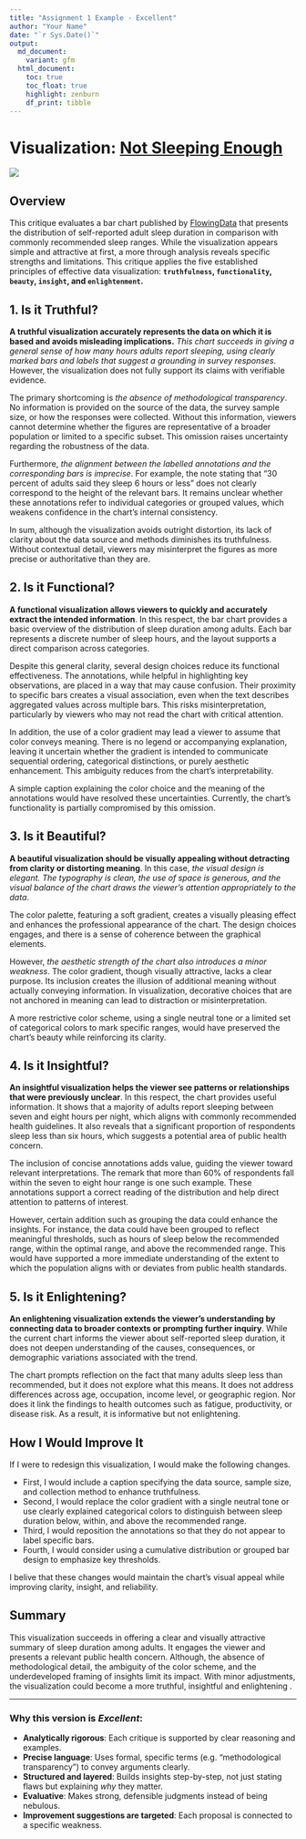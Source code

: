```yaml
---
title: "Assignment 1 Example - Excellent"
author: "Your Name"
date: "`r Sys.Date()`"
output:
  md_document:
    variant: gfm
  html_document: 
    toc: true
    toc_float: true
    highlight: zenburn
    df_print: tibble
---
```



# **Visualization:** [Not Sleeping Enough](https://flowingdata.com/2024/04/18/sleep-hours-and-feeling-rested/)
![](./sleep_hours_feeling_rested.png)

## Overview

This critique evaluates a bar chart published by [FlowingData](https://flowingdata.com/) that presents the distribution of self-reported adult sleep duration in comparison with commonly recommended sleep ranges. While the visualization appears simple and attractive at first, a more through analysis reveals specific strengths and limitations. This critique applies the five established principles of effective data visualization: __`truthfulness`, `functionality`, `beauty`, `insight`, and `enlightenment`.__

## 1. Is it Truthful?

__A truthful visualization accurately represents the data on which it is based and avoids misleading implications.__ _This chart succeeds in giving a general sense of how many hours adults report sleeping, using clearly marked bars and labels that suggest a grounding in survey responses_. However, the visualization does not fully support its claims with verifiable evidence.

The primary shortcoming is _the absence of methodological transparency_. No information is provided on the source of the data, the survey sample size, or how the responses were collected. Without this information, viewers cannot determine whether the figures are representative of a broader population or limited to a specific subset. This omission raises uncertainty regarding the robustness of the data.

Furthermore, _the alignment between the labelled annotations and the corresponding bars is imprecise_. For example, the note stating that "30 percent of adults said they sleep 6 hours or less" does not clearly correspond to the height of the relevant bars. It remains unclear whether these annotations refer to individual categories or grouped values, which weakens confidence in the chart's internal consistency.

In sum, although the visualization avoids outright distortion, its lack of clarity about the data source and methods diminishes its truthfulness. Without contextual detail, viewers may misinterpret the figures as more precise or authoritative than they are.

## 2. Is it Functional?

__A functional visualization allows viewers to quickly and accurately extract the intended information__. In this respect, the bar chart provides a basic overview of the distribution of sleep duration among adults. Each bar represents a discrete number of sleep hours, and the layout supports a direct comparison across categories.

Despite this general clarity, several design choices reduce its functional effectiveness. The annotations, while helpful in highlighting key observations, are placed in a way that may cause confusion. Their proximity to specific bars creates a visual association, even when the text describes aggregated values across multiple bars. This risks misinterpretation, particularly by viewers who may not read the chart with critical attention.

In addition, the use of a color gradient may lead a viewer to assume that color conveys meaning. There is no legend or accompanying explanation, leaving it uncertain whether the gradient is intended to communicate sequential ordering, categorical distinctions, or purely aesthetic enhancement. This ambiguity reduces from the chart's interpretability.

A simple caption explaining the color choice and the meaning of the annotations would have resolved these uncertainties. Currently, the chart's functionality is partially compromised by this omission.

## 3. Is it Beautiful?

__A beautiful visualization should be visually appealing without detracting from clarity or distorting meaning__. In this case, _the visual design is elegant. The typography is clean, the use of space is generous, and the visual balance of the chart draws the viewer's attention appropriately to the data_.

The color palette, featuring a soft gradient, creates a visually pleasing effect and enhances the professional appearance of the chart. The design choices engages, and there is a sense of coherence between the graphical elements.

However, _the aesthetic strength of the chart also introduces a minor weakness_. The color gradient, though visually attractive, lacks a clear purpose. Its inclusion creates the illusion of additional meaning without actually conveying information. In visualization, decorative choices that are not anchored in meaning can lead to distraction or misinterpretation.

A more restrictive color scheme, using a single neutral tone or a limited set of categorical colors to mark specific ranges, would have preserved the chart's beauty while reinforcing its clarity.

## 4. Is it Insightful?

__An insightful visualization helps the viewer see patterns or relationships that were previously unclear__. In this respect, the chart provides useful information. It shows that a majority of adults report sleeping between seven and eight hours per night, which aligns with commonly recommended health guidelines. It also reveals that a significant proportion of respondents sleep less than six hours, which suggests a potential area of public health concern.

The inclusion of concise annotations adds value, guiding the viewer toward relevant interpretations. The remark that more than 60% of respondents fall within the seven to eight hour range is one such example. These annotations support a correct reading of the distribution and help direct attention to patterns of interest.

However, certain addition such as grouping the data could enhance the insights. For instance, the data could have been grouped to reflect meaningful thresholds, such as hours of sleep below the recommended range, within the optimal range, and above the recommended range. This would have supported a more immediate understanding of the extent to which the population aligns with or deviates from public health standards.

## 5. Is it Enlightening?

__An enlightening visualization extends the viewer's understanding by connecting data to broader contexts or prompting further inquiry__. While the current chart informs the viewer about self-reported sleep duration, it does not deepen understanding of the causes, consequences, or demographic variations associated with the trend.

The chart prompts reflection on the fact that many adults sleep less than recommended, but it does not explore what this means. It does not address differences across age, occupation, income level, or geographic region. Nor does it link the findings to health outcomes such as fatigue, productivity, or disease risk.
As a result, it is informative but not enlightening.

## How I Would Improve It

If I were to redesign this visualization, I would make the following changes.\

- First, I would include a caption specifying the data source, sample size, and collection method to enhance truthfulness. 
- Second, I would replace the color gradient with a single neutral tone or use clearly explained categorical colors to distinguish between sleep duration below, within, and above the recommended range. 
- Third, I would reposition the annotations so that they do not appear to label specific bars. 
- Fourth, I would consider using a cumulative distribution or grouped bar design to emphasize key thresholds. \

I belive that these changes would maintain the chart's visual appeal while improving clarity, insight, and reliability.

## Summary

This visualization succeeds in offering a clear and visually attractive summary of sleep duration among adults. It engages the viewer and presents a relevant public health concern. Although, the absence of methodological detail, the ambiguity of the color scheme, and the underdeveloped framing of insights limit its impact. With minor adjustments, the visualization could become a more truthful, insightful and enlightening .


---

### Why this version is _Excellent_:

* **Analytically rigorous**: Each critique is supported by clear reasoning and examples.
* **Precise language**: Uses formal, specific terms (e.g. "methodological transparency") to convey arguments clearly.
* **Structured and layered**: Builds insights step-by-step, not just stating flaws but explaining *why* they matter.
* **Evaluative**: Makes strong, defensible judgments instead of being nebulous.
* **Improvement suggestions are targeted**: Each proposal is connected to a specific weakness.



